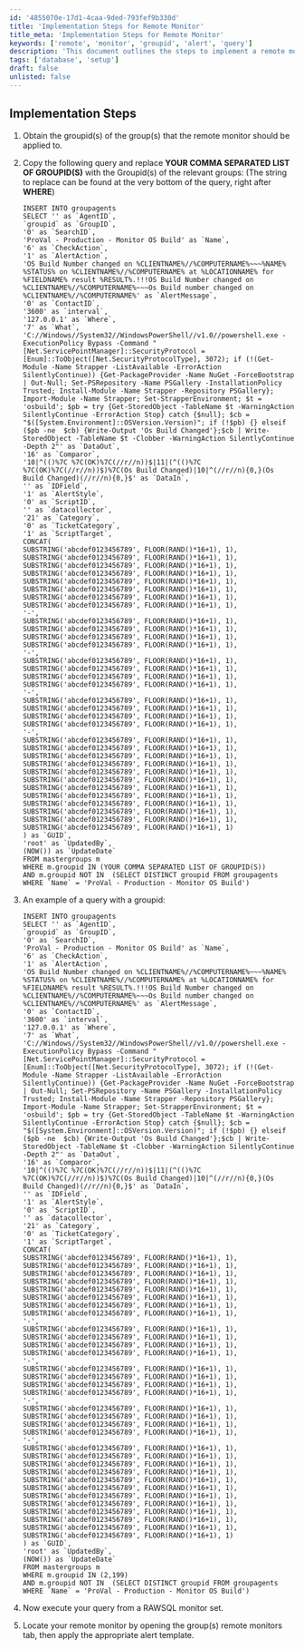 ```yaml
---
id: '4855070e-17d1-4caa-9ded-793fef9b330d'
title: 'Implementation Steps for Remote Monitor'
title_meta: 'Implementation Steps for Remote Monitor'
keywords: ['remote', 'monitor', 'groupid', 'alert', 'query']
description: 'This document outlines the steps to implement a remote monitor in ConnectWise Automate, including obtaining group IDs, crafting SQL queries, and applying alert templates for monitoring OS build changes.'
tags: ['database', 'setup']
draft: false
unlisted: false
---
```

## Implementation Steps

1. Obtain the groupid(s) of the group(s) that the remote monitor should be applied to.

2. Copy the following query and replace **YOUR COMMA SEPARATED LIST OF GROUPID(S)** with the Groupid(s) of the relevant groups:
   (The string to replace can be found at the very bottom of the query, right after **WHERE**)

   ```
   INSERT INTO groupagents 
   SELECT '' as `AgentID`,
   `groupid` as `GroupID`,
   '0' as `SearchID`,
   'ProVal - Production - Monitor OS Build' as `Name`,
   '6' as `CheckAction`,
   '1' as `AlertAction`,
   'OS Build Number changed on %CLIENTNAME%//%COMPUTERNAME%~~~%NAME% %STATUS% on %CLIENTNAME%//%COMPUTERNAME% at %LOCATIONNAME% for %FIELDNAME% result %RESULT%.!!!OS Build Number changed on %CLIENTNAME%//%COMPUTERNAME%~~~Os Build number changed on %CLIENTNAME%//%COMPUTERNAME%' as `AlertMessage`,
   '0' as `ContactID`,
   '3600' as `interval`,
   '127.0.0.1' as `Where`,
   '7' as `What`,
   'C://Windows//System32//WindowsPowerShell//v1.0//powershell.exe -ExecutionPolicy Bypass -Command "[Net.ServicePointManager]::SecurityProtocol = [Enum]::ToObject([Net.SecurityProtocolType], 3072); if (!(Get-Module -Name Strapper -ListAvailable -ErrorAction SilentlyContinue)) {Get-PackageProvider -Name NuGet -ForceBootstrap | Out-Null; Set-PSRepository -Name PSGallery -InstallationPolicy Trusted; Install-Module -Name Strapper -Repository PSGallery}; Import-Module -Name Strapper; Set-StrapperEnvironment; $t = 'osbuild'; $pb = try {Get-StoredObject -TableName $t -WarningAction SilentlyContinue -ErrorAction Stop} catch {$null}; $cb = "$([System.Environment]::OSVersion.Version)"; if (!$pb) {} elseif ($pb -ne  $cb) {Write-Output 'Os Build Changed'};$cb | Write-StoredObject -TableName $t -Clobber -WarningAction SilentlyContinue -Depth 2"' as `DataOut`,
   '16' as `Comparor`,
   '10|^(()%7C %7C(OK)%7C(//r//n))$|11|(^(()%7C %7C(OK)%7C(//r//n))$)%7C(Os Build Changed)|10|^(//r//n){0,}(Os Build Changed)(//r//n){0,}$' as `DataIn`,
   '' as `IDField`,
   '1' as `AlertStyle`,
   '0' as `ScriptID`,
   '' as `datacollector`,
   '21' as `Category`,
   '0' as `TicketCategory`,
   '1' as `ScriptTarget`,
   CONCAT(
   SUBSTRING('abcdef0123456789', FLOOR(RAND()*16+1), 1),
   SUBSTRING('abcdef0123456789', FLOOR(RAND()*16+1), 1),
   SUBSTRING('abcdef0123456789', FLOOR(RAND()*16+1), 1),
   SUBSTRING('abcdef0123456789', FLOOR(RAND()*16+1), 1),
   SUBSTRING('abcdef0123456789', FLOOR(RAND()*16+1), 1),
   SUBSTRING('abcdef0123456789', FLOOR(RAND()*16+1), 1),
   SUBSTRING('abcdef0123456789', FLOOR(RAND()*16+1), 1),
   SUBSTRING('abcdef0123456789', FLOOR(RAND()*16+1), 1),
   '-',
   SUBSTRING('abcdef0123456789', FLOOR(RAND()*16+1), 1),
   SUBSTRING('abcdef0123456789', FLOOR(RAND()*16+1), 1),
   SUBSTRING('abcdef0123456789', FLOOR(RAND()*16+1), 1),
   SUBSTRING('abcdef0123456789', FLOOR(RAND()*16+1), 1),
   '-',
   SUBSTRING('abcdef0123456789', FLOOR(RAND()*16+1), 1),
   SUBSTRING('abcdef0123456789', FLOOR(RAND()*16+1), 1),
   SUBSTRING('abcdef0123456789', FLOOR(RAND()*16+1), 1),
   SUBSTRING('abcdef0123456789', FLOOR(RAND()*16+1), 1),
   '-',
   SUBSTRING('abcdef0123456789', FLOOR(RAND()*16+1), 1),
   SUBSTRING('abcdef0123456789', FLOOR(RAND()*16+1), 1),
   SUBSTRING('abcdef0123456789', FLOOR(RAND()*16+1), 1),
   SUBSTRING('abcdef0123456789', FLOOR(RAND()*16+1), 1),
   '-',
   SUBSTRING('abcdef0123456789', FLOOR(RAND()*16+1), 1),
   SUBSTRING('abcdef0123456789', FLOOR(RAND()*16+1), 1),
   SUBSTRING('abcdef0123456789', FLOOR(RAND()*16+1), 1),
   SUBSTRING('abcdef0123456789', FLOOR(RAND()*16+1), 1),
   SUBSTRING('abcdef0123456789', FLOOR(RAND()*16+1), 1),
   SUBSTRING('abcdef0123456789', FLOOR(RAND()*16+1), 1),
   SUBSTRING('abcdef0123456789', FLOOR(RAND()*16+1), 1),
   SUBSTRING('abcdef0123456789', FLOOR(RAND()*16+1), 1),
   SUBSTRING('abcdef0123456789', FLOOR(RAND()*16+1), 1),
   SUBSTRING('abcdef0123456789', FLOOR(RAND()*16+1), 1),
   SUBSTRING('abcdef0123456789', FLOOR(RAND()*16+1), 1),
   SUBSTRING('abcdef0123456789', FLOOR(RAND()*16+1), 1)
   ) as `GUID`,
   'root' as `UpdatedBy`,
   (NOW()) as `UpdateDate`
   FROM mastergroups m
   WHERE m.groupid IN (YOUR COMMA SEPARATED LIST OF GROUPID(S))
   AND m.groupid NOT IN  (SELECT DISTINCT groupid FROM groupagents WHERE `Name` = 'ProVal - Production - Monitor OS Build')
   ```

3. An example of a query with a groupid:
   ```
   INSERT INTO groupagents 
   SELECT '' as `AgentID`,
   `groupid` as `GroupID`,
   '0' as `SearchID`,
   'ProVal - Production - Monitor OS Build' as `Name`,
   '6' as `CheckAction`,
   '1' as `AlertAction`,
   'OS Build Number changed on %CLIENTNAME%//%COMPUTERNAME%~~~%NAME% %STATUS% on %CLIENTNAME%//%COMPUTERNAME% at %LOCATIONNAME% for %FIELDNAME% result %RESULT%.!!!OS Build Number changed on %CLIENTNAME%//%COMPUTERNAME%~~~Os Build number changed on %CLIENTNAME%//%COMPUTERNAME%' as `AlertMessage`,
   '0' as `ContactID`,
   '3600' as `interval`,
   '127.0.0.1' as `Where`,
   '7' as `What`,
   'C://Windows//System32//WindowsPowerShell//v1.0//powershell.exe -ExecutionPolicy Bypass -Command "[Net.ServicePointManager]::SecurityProtocol = [Enum]::ToObject([Net.SecurityProtocolType], 3072); if (!(Get-Module -Name Strapper -ListAvailable -ErrorAction SilentlyContinue)) {Get-PackageProvider -Name NuGet -ForceBootstrap | Out-Null; Set-PSRepository -Name PSGallery -InstallationPolicy Trusted; Install-Module -Name Strapper -Repository PSGallery}; Import-Module -Name Strapper; Set-StrapperEnvironment; $t = 'osbuild'; $pb = try {Get-StoredObject -TableName $t -WarningAction SilentlyContinue -ErrorAction Stop} catch {$null}; $cb = "$([System.Environment]::OSVersion.Version)"; if (!$pb) {} elseif ($pb -ne  $cb) {Write-Output 'Os Build Changed'};$cb | Write-StoredObject -TableName $t -Clobber -WarningAction SilentlyContinue -Depth 2"' as `DataOut`,
   '16' as `Comparor`,
   '10|^(()%7C %7C(OK)%7C(//r//n))$|11|(^(()%7C %7C(OK)%7C(//r//n))$)%7C(Os Build Changed)|10|^(//r//n){0,}(Os Build Changed)(//r//n){0,}$' as `DataIn`,
   '' as `IDField`,
   '1' as `AlertStyle`,
   '0' as `ScriptID`,
   '' as `datacollector`,
   '21' as `Category`,
   '0' as `TicketCategory`,
   '1' as `ScriptTarget`,
   CONCAT(
   SUBSTRING('abcdef0123456789', FLOOR(RAND()*16+1), 1),
   SUBSTRING('abcdef0123456789', FLOOR(RAND()*16+1), 1),
   SUBSTRING('abcdef0123456789', FLOOR(RAND()*16+1), 1),
   SUBSTRING('abcdef0123456789', FLOOR(RAND()*16+1), 1),
   SUBSTRING('abcdef0123456789', FLOOR(RAND()*16+1), 1),
   SUBSTRING('abcdef0123456789', FLOOR(RAND()*16+1), 1),
   SUBSTRING('abcdef0123456789', FLOOR(RAND()*16+1), 1),
   SUBSTRING('abcdef0123456789', FLOOR(RAND()*16+1), 1),
   '-',
   SUBSTRING('abcdef0123456789', FLOOR(RAND()*16+1), 1),
   SUBSTRING('abcdef0123456789', FLOOR(RAND()*16+1), 1),
   SUBSTRING('abcdef0123456789', FLOOR(RAND()*16+1), 1),
   SUBSTRING('abcdef0123456789', FLOOR(RAND()*16+1), 1),
   '-',
   SUBSTRING('abcdef0123456789', FLOOR(RAND()*16+1), 1),
   SUBSTRING('abcdef0123456789', FLOOR(RAND()*16+1), 1),
   SUBSTRING('abcdef0123456789', FLOOR(RAND()*16+1), 1),
   SUBSTRING('abcdef0123456789', FLOOR(RAND()*16+1), 1),
   '-',
   SUBSTRING('abcdef0123456789', FLOOR(RAND()*16+1), 1),
   SUBSTRING('abcdef0123456789', FLOOR(RAND()*16+1), 1),
   SUBSTRING('abcdef0123456789', FLOOR(RAND()*16+1), 1),
   SUBSTRING('abcdef0123456789', FLOOR(RAND()*16+1), 1),
   '-',
   SUBSTRING('abcdef0123456789', FLOOR(RAND()*16+1), 1),
   SUBSTRING('abcdef0123456789', FLOOR(RAND()*16+1), 1),
   SUBSTRING('abcdef0123456789', FLOOR(RAND()*16+1), 1),
   SUBSTRING('abcdef0123456789', FLOOR(RAND()*16+1), 1),
   SUBSTRING('abcdef0123456789', FLOOR(RAND()*16+1), 1),
   SUBSTRING('abcdef0123456789', FLOOR(RAND()*16+1), 1),
   SUBSTRING('abcdef0123456789', FLOOR(RAND()*16+1), 1),
   SUBSTRING('abcdef0123456789', FLOOR(RAND()*16+1), 1),
   SUBSTRING('abcdef0123456789', FLOOR(RAND()*16+1), 1),
   SUBSTRING('abcdef0123456789', FLOOR(RAND()*16+1), 1),
   SUBSTRING('abcdef0123456789', FLOOR(RAND()*16+1), 1),
   SUBSTRING('abcdef0123456789', FLOOR(RAND()*16+1), 1)
   ) as `GUID`,
   'root' as `UpdatedBy`,
   (NOW()) as `UpdateDate`
   FROM mastergroups m
   WHERE m.groupid IN (2,199)
   AND m.groupid NOT IN  (SELECT DISTINCT groupid FROM groupagents WHERE `Name` = 'ProVal - Production - Monitor OS Build')
   ```

4. Now execute your query from a RAWSQL monitor set.

5. Locate your remote monitor by opening the group(s) remote monitors tab, then apply the appropriate alert template.











